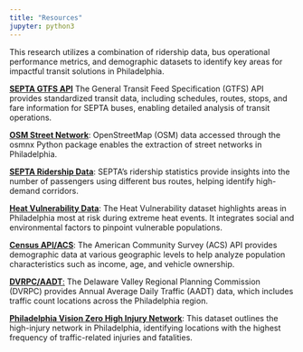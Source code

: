 ---
title: "Resources"
jupyter: python3
---

This research utilizes a combination of ridership data, bus operational performance metrics, and demographic datasets to identify key areas for impactful transit solutions in Philadelphia.

[**SEPTA GTFS API**](https://gtfs.org/documentation/schedule/reference/) The General Transit Feed Specification (GTFS) API provides standardized transit data, including schedules, routes, stops, and fare information for SEPTA buses, enabling detailed analysis of transit operations.

[**OSM Street Network**](https://geoffboeing.com/2016/11/osmnx-python-street-networks/): OpenStreetMap (OSM) data accessed through the osmnx Python package enables the extraction of street networks in Philadelphia.

[**SEPTA Ridership Data**](https://opendataphilly.org/datasets/septa-ridership-statistics/): SEPTA’s ridership statistics provide insights into the number of passengers using different bus routes, helping identify high-demand corridors.

[**Heat Vulnerability Data**](https://phl.maps.arcgis.com/apps/webappviewer/index.html?id=9ef74cdc0c83455c9df031c868083efd): The Heat Vulnerability dataset highlights areas in Philadelphia most at risk during extreme heat events. It integrates social and environmental factors to pinpoint vulnerable populations.

[**Census API/ACS**](https://www.census.gov/data/developers/data-sets.html): The American Community Survey (ACS) API provides demographic data at various geographic levels to help analyze population characteristics such as income, age, and vehicle ownership.

[**DVRPC/AADT**:](https://catalog.dvrpc.org/dataset/traffic-count-locations) The Delaware Valley Regional Planning Commission (DVRPC) provides Annual Average Daily Traffic (AADT) data, which includes traffic count locations across the Philadelphia region.

[**Philadelphia Vision Zero High Injury Network**](https://data-phl.opendata.arcgis.com/datasets/phl::high-injury-network-2020/explore?location=40.007518%2C-75.120472%2C12.00): This dataset outlines the high-injury network in Philadelphia, identifying locations with the highest frequency of traffic-related injuries and fatalities.
